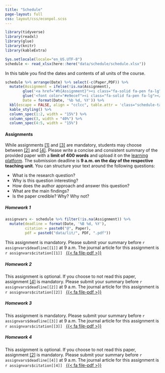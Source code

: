 ```yaml
---
title: "Schedule"
page-layout: full
css: layout/css/econpol.scss
---
```


```r
library(tidyverse)
library(readxl)
library(glue)
library(knitr)
library(kableExtra)

Sys.setlocale(locale="en_US.UTF-8")
schedule <- read_xlsx(here::here("data/schedule/schedule.xlsx"))
```

In this table you find the dates and contents of all units of the course.


::: {.schedule-table}
```r
schedule %>% arrange(Date) %>% select(-c(Paper,PDF)) %>%
  mutate(Assignment = ifelse(!is.na(Assignment),
        glue('<a href="#h{Assignment}"><i class="fa-solid fa-pen fa-lg"></i></a>'),
        glue('<font color="#e9ecef"><i class="fa-solid fa-pen fa-lg"></i></font>')),
        Date = format(Date, '%b %d, %Y')) %>%
  kbl(escape = FALSE, align = "cclcc", table.attr = 'class="schedule-table"') %>% 
  kable_styling() %>% 
  column_spec(1:2, width = "15%") %>% 
  column_spec(3, width = "40%") %>% 
  column_spec(4:5, width = "15%")
```
:::

#### Assignments

While assignments [[1]](#homework-1) and [[3]](#homework-3) are mandatory, students may choose between [[2]](#homework-2) and [[4]](#homework-4). Please write a concise and consistent summary of the provided paper with a **limit of 400 words** and upload it on the [learning platform](https://learn.wu.ac.at). The submission deadline is **9 a.m. on the day of the respective teaching unit**. You can structure your text around the following questions:

- What is the research question?
- Why is this question interesting?
- How does the author approach and answer this question? 
- What are the main findings? 
- Is the paper credible? Why? Why not?

##### Homework 1{#h1}

```r
assignvars <- schedule %>% filter(!is.na(Assignment)) %>%
  mutate(deadline = format(Date, '%B %d, %Y'),
         citation = paste0("@", Paper),
         pdf = paste0("data/lit/", PDF, ".pdf"))
```

This assignment is mandatory. Please submit your summary before `r assignvars$deadline[[1]]` at 9 a.m. The journal article for this assignment is `r assignvars$citation[[1]]` &nbsp; <a href = "`r assignvars$pdf[[1]]`">{{< fa file-pdf >}}</a>

##### Homework 2{#h2}

This assignment is optional. If you choose to not read this paper, assignment [[4]](#homework-4) is mandatory. Please submit your summary before `r assignvars$deadline[[2]]` at 9 a.m. The journal article for this assignment is `r assignvars$citation[[2]]` &nbsp; <a href = "`r assignvars$pdf[[2]]`">{{< fa file-pdf >}}</a>

##### Homework 3{#h3}

This assignment is mandatory. Please submit your summary before `r assignvars$deadline[[3]]` at 9 a.m. The journal article for this assignment is `r assignvars$citation[[3]]` &nbsp; <a href = "`r assignvars$pdf[[3]]`">{{< fa file-pdf >}}</a>

##### Homework 4{#h4}

This assignment is optional. If you choose to not read this paper, assignment [[2]](#homework-2) is mandatory. Please submit your summary before `r assignvars$deadline[[4]]` at 9 a.m. The journal article for this assignment is `r assignvars$citation[[4]]` &nbsp; <a href = "`r assignvars$pdf[[4]]`">{{< fa file-pdf >}}</a>